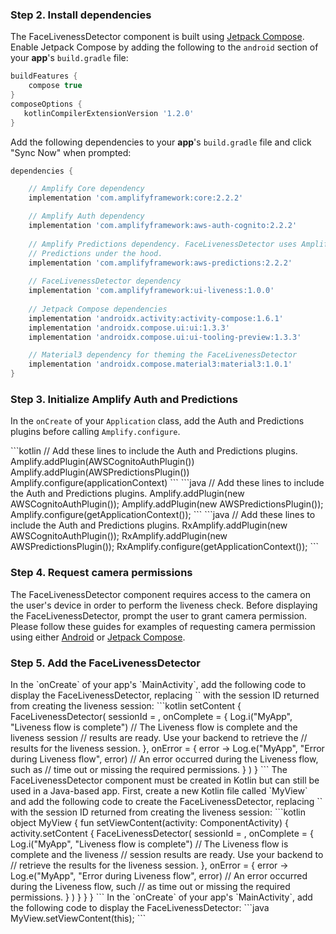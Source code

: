 
### Step 2. Install dependencies

The FaceLivenessDetector component is built using [Jetpack Compose](https://developer.android.com/jetpack/compose). Enable Jetpack Compose by adding the following to the `android` section of your **app**'s `build.gradle` file:

```groovy
buildFeatures {
    compose true
}
composeOptions {
   kotlinCompilerExtensionVersion '1.2.0'
}
```

Add the following dependencies to your **app**'s `build.gradle` file and click "Sync Now" when prompted:

```groovy
dependencies {

    // Amplify Core dependency
    implementation 'com.amplifyframework:core:2.2.2'

    // Amplify Auth dependency
    implementation 'com.amplifyframework:aws-auth-cognito:2.2.2'
    
    // Amplify Predictions dependency. FaceLivenessDetector uses Amplify
    // Predictions under the hood.
    implementation 'com.amplifyframework:aws-predictions:2.2.2'
    
    // FaceLivenessDetector dependency
    implementation 'com.amplifyframework:ui-liveness:1.0.0'
    
    // Jetpack Compose dependencies
    implementation 'androidx.activity:activity-compose:1.6.1'
    implementation 'androidx.compose.ui:ui:1.3.3'
    implementation 'androidx.compose.ui:ui-tooling-preview:1.3.3'

    // Material3 dependency for theming the FaceLivenessDetector
    implementation 'androidx.compose.material3:material3:1.0.1'
}
```

### Step 3. Initialize Amplify Auth and Predictions

In the `onCreate` of your `Application` class, add the Auth and Predictions plugins before calling `Amplify.configure`.

<Tabs justifyContent="flex-start">
  <TabItem title="Kotlin">
    <ExampleCode>
    ```kotlin
    // Add these lines to include the Auth and Predictions plugins.
    Amplify.addPlugin(AWSCognitoAuthPlugin())
    Amplify.addPlugin(AWSPredictionsPlugin())
    Amplify.configure(applicationContext)
    ```
    </ExampleCode>
  </TabItem>
  <TabItem title="Java">
    <ExampleCode>
    ```java
    // Add these lines to include the Auth and Predictions plugins.
    Amplify.addPlugin(new AWSCognitoAuthPlugin());
    Amplify.addPlugin(new AWSPredictionsPlugin());
    Amplify.configure(getApplicationContext());
    ```
    </ExampleCode>
  </TabItem>
  <TabItem title="RxJava">
      <ExampleCode>
      ```java
      // Add these lines to include the Auth and Predictions plugins.
      RxAmplify.addPlugin(new AWSCognitoAuthPlugin());
      RxAmplify.addPlugin(new AWSPredictionsPlugin());
      RxAmplify.configure(getApplicationContext());
      ```
      </ExampleCode>
    </TabItem>
</Tabs>

### Step 4. Request camera permissions

The FaceLivenessDetector component requires access to the camera on the user's device in order to perform the liveness check. Before displaying the FaceLivenessDetector, prompt the user to grant camera permission. Please follow these guides for examples of requesting camera permission using either [Android](https://developer.android.com/training/permissions/requesting) or [Jetpack Compose](https://google.github.io/accompanist/permissions/).

### Step 5. Add the FaceLivenessDetector

<Tabs justifyContent="flex-start">
  <TabItem title="Kotlin">
    In the `onCreate` of your app's `MainActivity`, add the following code to display the FaceLivenessDetector, replacing `<session ID>` with the session ID returned from creating the liveness session:
    <ExampleCode>
    ```kotlin
    setContent {
        FaceLivenessDetector(
            sessionId = <session ID>,
            onComplete = {
                 Log.i("MyApp", "Liveness flow is complete")
                 // The Liveness flow is complete and the liveness session
                 // results are ready. Use your backend to retrieve the
                 // results for the liveness session.
            },
            onError = { error ->
                 Log.e("MyApp", "Error during Liveness flow", error)
                 // An error occurred during the Liveness flow, such as
                 // time out or missing the required permissions.
            }
        )
    }
    ```
    </ExampleCode>
  </TabItem>
  <TabItem title="Java">
    The FaceLivenessDetector component must be created in Kotlin but can still be used in a Java-based app. First, create a new Kotlin file called `MyView` and add the following code to create the FaceLivenessDetector, replacing `<session ID>` with the session ID returned from creating the liveness session:
    <ExampleCode>
    ```kotlin
    object MyView {
        fun setViewContent(activity: ComponentActivity) {
            activity.setContent {
                FaceLivenessDetector(
                    sessionId = <session ID>,
                    onComplete = {
                        Log.i("MyApp", "Liveness flow is complete")
                        // The Liveness flow is complete and the liveness
                        // session results are ready. Use your backend to
                        // retrieve the results for the liveness session.
                    },
                    onError = { error ->
                        Log.e("MyApp", "Error during Liveness flow", error)
                        // An error occurred during the Liveness flow, such
                        // as time out or missing the required permissions.
                    }
                )
            }
        }
    }
    ```
    </ExampleCode>
    In the `onCreate` of your app's `MainActivity`, add the following code to display the FaceLivenessDetector:
    <ExampleCode>
    ```java
    MyView.setViewContent(this);
    ```
    </ExampleCode>
  </TabItem>
</Tabs>
